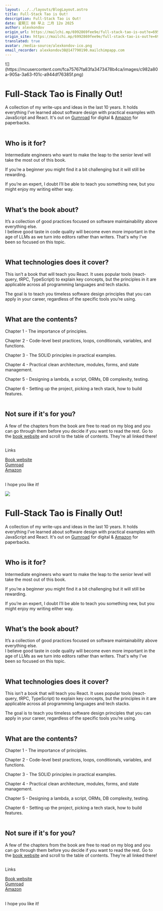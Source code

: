 ```yaml
---
layout: ../../layouts/BlogLayout.astro
title: Full-Stack Tao is Out!
description: Full-Stack Tao is Out!
date: 星期三 08 早上 二月 12o 2025
author: alexkondov
origin_url: https://mailchi.mp/6992869fee9e/full-stack-tao-is-out?e=6955ce1080
origin_site: https://mailchi.mp/6992869fee9e/full-stack-tao-is-out?e=6955ce1080
translated: true
avatar: /media-source/alexkondov-ico.png
email_recorder: alexkondov38@147790190.mailchimpapp.com
---
```



<Reference client:only="react" title="Full-Stack Tao is Out!" url="https://mailchi.mp/6992869fee9e/full-stack-tao-is-out?e=6955ce1080" />

<Detail client:only="react">
	![](https://mcusercontent.com/fca75767fa83fa3473478b4ca/images/c982a80a-905a-3a63-f01c-a944df76385f.png)

# Full-Stack Tao is Finally Out!

A collection of my write-ups and ideas in the last 10 years. It holds everything I’ve learned about software design with practical examples with JavaScript and React. It's out on [Gumroad](https://alexkondov.us2.list-manage.com/track/click?u=fca75767fa83fa3473478b4ca&id=c0e19a4907&e=6955ce1080) for digital & [Amazon](https://alexkondov.us2.list-manage.com/track/click?u=fca75767fa83fa3473478b4ca&id=1763317758&e=6955ce1080) for paperbacks.  
 

## Who is it for?

Intermediate engineers who want to make the leap to the senior level will take the most out of this book.

If you’re a beginner you might find it a bit challenging but it will still be rewarding.

If you’re an expert, I doubt I’ll be able to teach you something new, but you might enjoy my writing either way.  
 

## What’s the book about?

It’s a collection of good practices focused on software maintainability above everything else.  
I believe good taste in code quality will become even more important in the age of LLMs as we turn into editors rather than writers. That's why I've been so focused on this topic.  
 

## What technologies does it cover?

This isn’t a book that will teach you React. It uses popular tools (react-query, tRPC, TypeScript) to explain key concepts, but the principles in it are applicable across all programming languages and tech stacks.

The goal is to teach you timeless software design principles that you can apply in your career, regardless of the specific tools you’re using.  
 

## What are the contents?

Chapter 1 - The importance of principles.

Chapter 2 - Code-level best practices, loops, conditionals, variables, and functions.

Chapter 3 - The SOLID principles in practical examples.

Chapter 4 - Practical clean architecture, modules, forms, and state management.

Chapter 5 - Designing a lambda, a script, ORMs, DB complexity, testing.

Chapter 6 - Setting up the project, picking a tech stack, how to build features.  
 

## Not sure if it's for you?

A few of the chapters from the book are free to read on my blog and you can go through them before you decide if you want to read the rest. Go to the [book website](https://alexkondov.us2.list-manage.com/track/click?u=fca75767fa83fa3473478b4ca&id=6815afc812&e=6955ce1080) and scroll to the table of contents. They're all linked there!

##   
Links

[Book website](https://alexkondov.us2.list-manage.com/track/click?u=fca75767fa83fa3473478b4ca&id=2d0a62cfdb&e=6955ce1080)  
[Gumroad](https://alexkondov.us2.list-manage.com/track/click?u=fca75767fa83fa3473478b4ca&id=0dd0b86ad5&e=6955ce1080)  
[Amazon](https://alexkondov.us2.list-manage.com/track/click?u=fca75767fa83fa3473478b4ca&id=c1740590e7&e=6955ce1080)  
 

I hope you like it!

  
  
  
  
  
  


</Detail>

![](https://mcusercontent.com/fca75767fa83fa3473478b4ca/images/c982a80a-905a-3a63-f01c-a944df76385f.png)

# Full-Stack Tao is Finally Out!

A collection of my write-ups and ideas in the last 10 years. It holds everything I’ve learned about software design with practical examples with JavaScript and React. It's out on [Gumroad](https://alexkondov.us2.list-manage.com/track/click?u=fca75767fa83fa3473478b4ca\&id=c0e19a4907\&e=6955ce1080) for digital & [Amazon](https://alexkondov.us2.list-manage.com/track/click?u=fca75767fa83fa3473478b4ca\&id=1763317758\&e=6955ce1080) for paperbacks.\
 

## Who is it for?

Intermediate engineers who want to make the leap to the senior level will take the most out of this book.

If you’re a beginner you might find it a bit challenging but it will still be rewarding.

If you’re an expert, I doubt I’ll be able to teach you something new, but you might enjoy my writing either way.\
 

## What’s the book about?

It’s a collection of good practices focused on software maintainability above everything else.\
I believe good taste in code quality will become even more important in the age of LLMs as we turn into editors rather than writers. That's why I've been so focused on this topic.\
 

## What technologies does it cover?

This isn’t a book that will teach you React. It uses popular tools (react-query, tRPC, TypeScript) to explain key concepts, but the principles in it are applicable across all programming languages and tech stacks.

The goal is to teach you timeless software design principles that you can apply in your career, regardless of the specific tools you’re using.\
 

## What are the contents?

Chapter 1 - The importance of principles.

Chapter 2 - Code-level best practices, loops, conditionals, variables, and functions.

Chapter 3 - The SOLID principles in practical examples.

Chapter 4 - Practical clean architecture, modules, forms, and state management.

Chapter 5 - Designing a lambda, a script, ORMs, DB complexity, testing.

Chapter 6 - Setting up the project, picking a tech stack, how to build features.\
 

## Not sure if it's for you?

A few of the chapters from the book are free to read on my blog and you can go through them before you decide if you want to read the rest. Go to the [book website](https://alexkondov.us2.list-manage.com/track/click?u=fca75767fa83fa3473478b4ca\&id=6815afc812\&e=6955ce1080) and scroll to the table of contents. They're all linked there!

##

Links

[Book website](https://alexkondov.us2.list-manage.com/track/click?u=fca75767fa83fa3473478b4ca\&id=2d0a62cfdb\&e=6955ce1080)\
[Gumroad](https://alexkondov.us2.list-manage.com/track/click?u=fca75767fa83fa3473478b4ca\&id=0dd0b86ad5\&e=6955ce1080)\
[Amazon](https://alexkondov.us2.list-manage.com/track/click?u=fca75767fa83fa3473478b4ca\&id=c1740590e7\&e=6955ce1080)\
 

I hope you like it!


